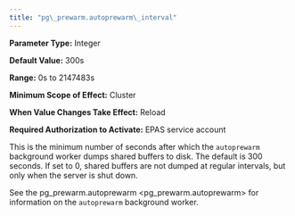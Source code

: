 ```yaml
---
title: "pg\_prewarm.autoprewarm\_interval"
---
```


<div id="pg_prewarm_autoprewarm_interval" class="registered_link"></div>




**Parameter Type:** Integer

**Default Value:** 300s

**Range:** 0s to 2147483s

**Minimum Scope of Effect:** Cluster

**When Value Changes Take Effect:** Reload

**Required Authorization to Activate:** EPAS service account

This is the minimum number of seconds after which the `autoprewarm` background worker dumps shared buffers to disk. The default is 300 seconds. If set to 0, shared buffers are not dumped at regular intervals, but only when the server is shut down.

See the <span class="title-ref">pg\_prewarm.autoprewarm &lt;pg\_prewarm.autoprewarm&gt;</span> for information on the `autoprewarm` background worker.
